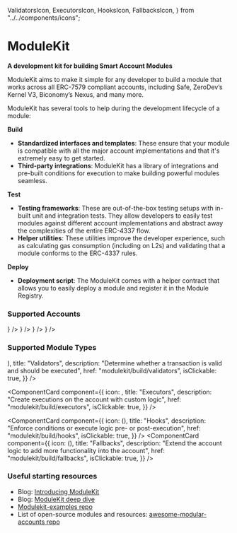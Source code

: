   ValidatorsIcon,
  ExecutorsIcon,
  HooksIcon,
  FallbacksIcon,
} from "../../components/icons";

# ModuleKit

**A development kit for building Smart Account Modules**

ModuleKit aims to make it simple for any developer to build a module that works across all ERC-7579 compliant accounts, including Safe, ZeroDev’s Kernel V3, Biconomy’s Nexus, and many more.

<div className="my-8">
  <ModuleKitBanner width={1000} height={400} />
</div>

ModuleKit has several tools to help during the development lifecycle of a module:

**Build**

- **Standardized interfaces and templates**: These ensure that your module is compatible with all the major account implementations and that it's extremely easy to get started.
- **Third-party integrations**: ModuleKit has a library of integrations and pre-built conditions for execution to make building powerful modules seamless.

**Test**

- **Testing frameworks**: These are out-of-the-box testing setups with in-built unit and integration tests. They allow developers to easily test modules against different account implementations and abstract away the complexities of the entire ERC-4337 flow.
- **Helper utilities**: These utilities improve the developer experience, such as calculating gas consumption (including on L2s) and validating that a module conforms to the ERC-4337 rules.

**Deploy**

- **Deployment script**: The ModuleKit comes with a helper contract that allows you to easily deploy a module and register it in the Module Registry.

### Supported Accounts

<Cards>
  <Card
    title="ERC-7579"
    href="https://erc7579.com/"
    icon={
      <Image
        src="/logos/erc7579.png"
        width={50}
        height={50}
        alt=""
        style={{ marginRight: "5px" }}
      />
    }
  />
  <Card
    title="Safe"
    href="https://safe.global/"
    icon={
      <Image
        src="/logos/safe.png"
        width={50}
        height={50}
        alt=""
        style={{ marginRight: "5px" }}
      />
    }
  />
  <Card
    title="Kernel (v3)"
    href="https://zerodev.app/"
    icon={
      <Image
        src="/logos/zerodev.png"
        width={50}
        height={50}
        alt=""
        style={{ marginRight: "5px" }}
      />
    }
  />
  <Card
    title="Biconomy (v3) (soon)"
    href="https://biconomy.io/"
    icon={
      <Image
        src="/logos/biconomy.jpeg"
        width={50}
        height={50}
        alt=""
        style={{ marginRight: "5px" }}
      />
    }
  />
</Cards>

### Supported Module Types

<Cards className="gap-x-[15px]">
<ComponentCard
  component={{
    icon: (<ValidatorsIcon width={48} height={48}/>),
    title: "Validators",
    description:
      "Determine whether a transaction is valid and should be executed",
      href: "modulekit/build/validators",
      isClickable: true,
  }}
/>

<ComponentCard
  component={{
    icon: <ExecutorsIcon width={48} height={48} />,
    title: "Executors",
    description: "Create executions on the account with custom logic",
    href: "modulekit/build/executors",
    isClickable: true,
  }}
/>

<ComponentCard
  component={{
    icon: (<HooksIcon width={48} height={48}/>),
    title: "Hooks",
    description:
      "Enforce conditions or execute logic pre- or post-execution",
      href: "modulekit/build/hooks",
      isClickable: true,
  }}
/>
<ComponentCard
  component={{
    icon: (<FallbacksIcon width={48} height={48}/>),
    title: "Fallbacks",
    description:
      "Extend the account logic to add more functionality into the account",
      href: "modulekit/build/fallbacks",
      isClickable: true,
  }}
/>
</Cards>

### Useful starting resources

- Blog: [Introducing ModuleKit](https://blog.rhinestone.wtf/introducing-modulekit-b5a0737e228e)
- Blog: [ModuleKit deep dive](https://blog.rhinestone.wtf/modulekit-deep-dive-ad84ee0797c6)
- [Modulekit-examples repo](https://github.com/rhinestonewtf/modulekit/tree/main/examples)
- List of open-source modules and resources: [awesome-modular-accounts repo](https://github.com/rhinestonewtf/awesome-modular-accounts)
